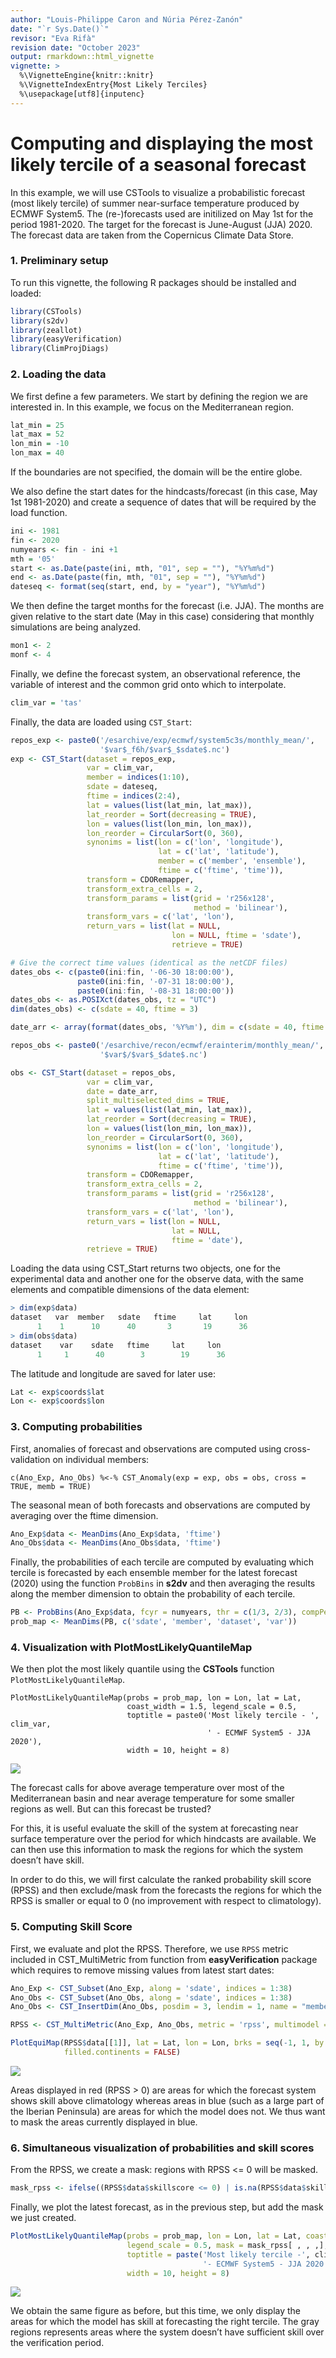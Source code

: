 ```yaml
---
author: "Louis-Philippe Caron and Núria Pérez-Zanón"
date: "`r Sys.Date()`"
revisor: "Eva Rifà"
revision date: "October 2023"
output: rmarkdown::html_vignette
vignette: >
  %\VignetteEngine{knitr::knitr}
  %\VignetteIndexEntry{Most Likely Terciles}
  %\usepackage[utf8]{inputenc}
---
```



Computing and displaying the most likely tercile of a seasonal forecast
========================

In this example, we will use CSTools to visualize a probabilistic forecast (most likely tercile) of summer near-surface temperature produced by ECMWF System5. The (re-)forecasts used are initilized on May 1st for the period 1981-2020. The target for the forecast is June-August (JJA) 2020. The forecast data are taken from the Copernicus Climate Data Store.


### 1. Preliminary setup 


To run this vignette, the following R packages should be installed and loaded:


```r
library(CSTools)
library(s2dv)
library(zeallot)
library(easyVerification)
library(ClimProjDiags)
```


### 2. Loading the data


We first define a few parameters. We start by defining the region we are interested in. In this example, we focus on the Mediterranean region.


```r
lat_min = 25
lat_max = 52
lon_min = -10  
lon_max = 40
```

If the boundaries are not specified, the domain will be the entire globe.

We also define the start dates for the hindcasts/forecast (in this case, May 1st 1981-2020) and create a sequence of dates that will be required by the load function.


```r
ini <- 1981
fin <- 2020
numyears <- fin - ini +1
mth = '05'
start <- as.Date(paste(ini, mth, "01", sep = ""), "%Y%m%d")
end <- as.Date(paste(fin, mth, "01", sep = ""), "%Y%m%d")
dateseq <- format(seq(start, end, by = "year"), "%Y%m%d")
```

We then define the target months for the forecast (i.e. JJA). The months are given relative to the start date (May in this case) considering that monthly simulations are being analyzed.


```r
mon1 <- 2
monf <- 4
```

Finally, we define the forecast system, an observational reference, the variable of interest and the common grid onto which to interpolate. 


```r
clim_var = 'tas'
```

Finally, the data are loaded using `CST_Start`: 

```r
repos_exp <- paste0('/esarchive/exp/ecmwf/system5c3s/monthly_mean/',
                    '$var$_f6h/$var$_$sdate$.nc')
exp <- CST_Start(dataset = repos_exp,
                 var = clim_var,
                 member = indices(1:10),
                 sdate = dateseq,
                 ftime = indices(2:4),
                 lat = values(list(lat_min, lat_max)),
                 lat_reorder = Sort(decreasing = TRUE), 
                 lon = values(list(lon_min, lon_max)),
                 lon_reorder = CircularSort(0, 360),
                 synonims = list(lon = c('lon', 'longitude'),
                                 lat = c('lat', 'latitude'),
                                 member = c('member', 'ensemble'),
                                 ftime = c('ftime', 'time')),
                 transform = CDORemapper,
                 transform_extra_cells = 2,
                 transform_params = list(grid = 'r256x128',
                                         method = 'bilinear'),
                 transform_vars = c('lat', 'lon'),
                 return_vars = list(lat = NULL, 
                                    lon = NULL, ftime = 'sdate'),
                                    retrieve = TRUE)

# Give the correct time values (identical as the netCDF files)
dates_obs <- c(paste0(ini:fin, '-06-30 18:00:00'),
               paste0(ini:fin, '-07-31 18:00:00'),
               paste0(ini:fin, '-08-31 18:00:00'))
dates_obs <- as.POSIXct(dates_obs, tz = "UTC")
dim(dates_obs) <- c(sdate = 40, ftime = 3)

date_arr <- array(format(dates_obs, '%Y%m'), dim = c(sdate = 40, ftime = 3))

repos_obs <- paste0('/esarchive/recon/ecmwf/erainterim/monthly_mean/',
                    '$var$/$var$_$date$.nc')

obs <- CST_Start(dataset = repos_obs,
                 var = clim_var,
                 date = date_arr,
                 split_multiselected_dims = TRUE,
                 lat = values(list(lat_min, lat_max)),
                 lat_reorder = Sort(decreasing = TRUE),
                 lon = values(list(lon_min, lon_max)),
                 lon_reorder = CircularSort(0, 360),
                 synonims = list(lon = c('lon', 'longitude'),
                                 lat = c('lat', 'latitude'),
                                 ftime = c('ftime', 'time')),
                 transform = CDORemapper,
                 transform_extra_cells = 2,
                 transform_params = list(grid = 'r256x128',
                                         method = 'bilinear'),
                 transform_vars = c('lat', 'lon'),
                 return_vars = list(lon = NULL,
                                    lat = NULL,
                                    ftime = 'date'),
                 retrieve = TRUE)
```

Loading the data using CST_Start returns two objects, one for the experimental data and another one for the observe data, with the same elements and compatible dimensions of the data element:


```r
> dim(exp$data)
dataset   var  member   sdate   ftime     lat     lon 
      1    1      10      40       3       19      36 
> dim(obs$data)
dataset    var    sdate   ftime     lat     lon 
      1     1      40        3        19      36 
```


The latitude and longitude are saved for later use:


```r
Lat <- exp$coords$lat
Lon <- exp$coords$lon
```

### 3. Computing probabilities

First, anomalies of forecast and observations are computed using cross-validation on individual members:

```
c(Ano_Exp, Ano_Obs) %<-% CST_Anomaly(exp = exp, obs = obs, cross = TRUE, memb = TRUE)
```

The seasonal mean of both forecasts and observations are computed by averaging over the ftime dimension.

```r
Ano_Exp$data <- MeanDims(Ano_Exp$data, 'ftime')
Ano_Obs$data <- MeanDims(Ano_Obs$data, 'ftime')
```

Finally, the probabilities of each tercile are computed by evaluating which tercile is forecasted by each ensemble member for the latest forecast (2020) using the function `ProbBins` in **s2dv** and then averaging the results along the member dimension to obtain the probability of each tercile.

```r
PB <- ProbBins(Ano_Exp$data, fcyr = numyears, thr = c(1/3, 2/3), compPeriod = "Without fcyr")
prob_map <- MeanDims(PB, c('sdate', 'member', 'dataset', 'var'))
```

### 4. Visualization with PlotMostLikelyQuantileMap


We then plot the most likely quantile using the **CSTools** function `PlotMostLikelyQuantileMap`. 


```
PlotMostLikelyQuantileMap(probs = prob_map, lon = Lon, lat = Lat,
                          coast_width = 1.5, legend_scale = 0.5, 
                          toptitle = paste0('Most likely tercile - ', clim_var,
                                            ' - ECMWF System5 - JJA 2020'), 
                          width = 10, height = 8)
```

![](./Figures/MostLikelyTercile_fig1.png)

The forecast calls for above average temperature over most of the Mediterranean basin and near average temperature for some smaller regions as well. But can this forecast be trusted? 

For this, it is useful evaluate the skill of the system at forecasting near surface temperature over the period for which hindcasts are available. We can then use this information to mask the regions for which the system doesn't have skill. 

In order to do this, we will first calculate the ranked probability skill score (RPSS) and then exclude/mask from the forecasts the regions for which the RPSS is smaller or equal to 0 (no improvement with respect to climatology).


### 5. Computing Skill Score


First, we evaluate and plot the RPSS. Therefore, we use `RPSS` metric included in CST_MultiMetric from function from **easyVerification** package which requires to remove missing values from latest start dates:


```r
Ano_Exp <- CST_Subset(Ano_Exp, along = 'sdate', indices = 1:38)
Ano_Obs <- CST_Subset(Ano_Obs, along = 'sdate', indices = 1:38) 
Ano_Obs <- CST_InsertDim(Ano_Obs, posdim = 3, lendim = 1, name = "member")

RPSS <- CST_MultiMetric(Ano_Exp, Ano_Obs, metric = 'rpss', multimodel = FALSE)

PlotEquiMap(RPSS$data[[1]], lat = Lat, lon = Lon, brks = seq(-1, 1, by = 0.1),
            filled.continents = FALSE)
```

![](./Figures/MostLikelyTercile_fig2.png)


Areas displayed in red (RPSS > 0) are areas for which the forecast system shows skill above climatology whereas areas in blue (such as a large part of the Iberian Peninsula) are areas for which the model does not. We thus want to mask the areas currently displayed in blue.

### 6. Simultaneous visualization of probabilities and skill scores

From the RPSS, we create a mask: regions with RPSS <= 0 will be masked. 


```r
mask_rpss <- ifelse((RPSS$data$skillscore <= 0) | is.na(RPSS$data$skillscore), 1, 0)
```

Finally, we plot the latest forecast, as in the previous step, but add the mask we just created.


```r
PlotMostLikelyQuantileMap(probs = prob_map, lon = Lon, lat = Lat, coast_width = 1.5,
                          legend_scale = 0.5, mask = mask_rpss[ , , ,],
                          toptitle = paste('Most likely tercile -', clim_var,
                                           '- ECMWF System5 - JJA 2020'),
                          width = 10, height = 8)
```

![](./Figures/MostLikelyTercile_fig3.png) 

We obtain the same figure as before, but this time, we only display the areas for which the model has skill at forecasting the right tercile. The gray regions represents areas where the system doesn't have sufficient skill over the verification period.


